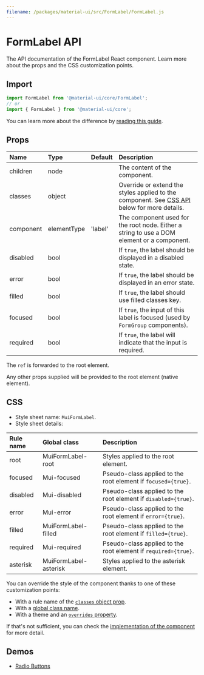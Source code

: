 ```yaml
---
filename: /packages/material-ui/src/FormLabel/FormLabel.js
---
```



<!--- This documentation is automatically generated, do not try to edit it. -->

# FormLabel API

<p className="description">The API documentation of the FormLabel React component. Learn more about the props and the CSS customization points.</p>

## Import

```js
import FormLabel from '@material-ui/core/FormLabel';
// or
import { FormLabel } from '@material-ui/core';
```

You can learn more about the difference by [reading this guide](/guides/minimizing-bundle-size/).



## Props

| Name | Type | Default | Description |
|:-----|:-----|:--------|:------------|
| <span className="prop-name">children</span> | <span className="prop-type">node</span> |  | The content of the component. |
| <span className="prop-name">classes</span> | <span className="prop-type">object</span> |  | Override or extend the styles applied to the component. See [CSS API](#css) below for more details. |
| <span className="prop-name">component</span> | <span className="prop-type">elementType</span> | <span className="prop-default">'label'</span> | The component used for the root node. Either a string to use a DOM element or a component. |
| <span className="prop-name">disabled</span> | <span className="prop-type">bool</span> |  | If `true`, the label should be displayed in a disabled state. |
| <span className="prop-name">error</span> | <span className="prop-type">bool</span> |  | If `true`, the label should be displayed in an error state. |
| <span className="prop-name">filled</span> | <span className="prop-type">bool</span> |  | If `true`, the label should use filled classes key. |
| <span className="prop-name">focused</span> | <span className="prop-type">bool</span> |  | If `true`, the input of this label is focused (used by `FormGroup` components). |
| <span className="prop-name">required</span> | <span className="prop-type">bool</span> |  | If `true`, the label will indicate that the input is required. |

The `ref` is forwarded to the root element.

Any other props supplied will be provided to the root element (native element).

## CSS

- Style sheet name: `MuiFormLabel`.
- Style sheet details:

| Rule name | Global class | Description |
|:-----|:-------------|:------------|
| <span className="prop-name">root</span> | <span className="prop-name">MuiFormLabel-root</span> | Styles applied to the root element.
| <span className="prop-name">focused</span> | <span className="prop-name">Mui-focused</span> | Pseudo-class applied to the root element if `focused={true}`.
| <span className="prop-name">disabled</span> | <span className="prop-name">Mui-disabled</span> | Pseudo-class applied to the root element if `disabled={true}`.
| <span className="prop-name">error</span> | <span className="prop-name">Mui-error</span> | Pseudo-class applied to the root element if `error={true}`.
| <span className="prop-name">filled</span> | <span className="prop-name">MuiFormLabel-filled</span> | Pseudo-class applied to the root element if `filled={true}`.
| <span className="prop-name">required</span> | <span className="prop-name">Mui-required</span> | Pseudo-class applied to the root element if `required={true}`.
| <span className="prop-name">asterisk</span> | <span className="prop-name">MuiFormLabel-asterisk</span> | Styles applied to the asterisk element.

You can override the style of the component thanks to one of these customization points:

- With a rule name of the [`classes` object prop](/customization/components/#overriding-styles-with-classes).
- With a [global class name](/customization/components/#overriding-styles-with-global-class-names).
- With a theme and an [`overrides` property](/customization/globals/#css).

If that's not sufficient, you can check the [implementation of the component](https://github.com/mui-org/material-ui/blob/master/packages/material-ui/src/FormLabel/FormLabel.js) for more detail.

## Demos

- [Radio Buttons](/components/radio-buttons/)

